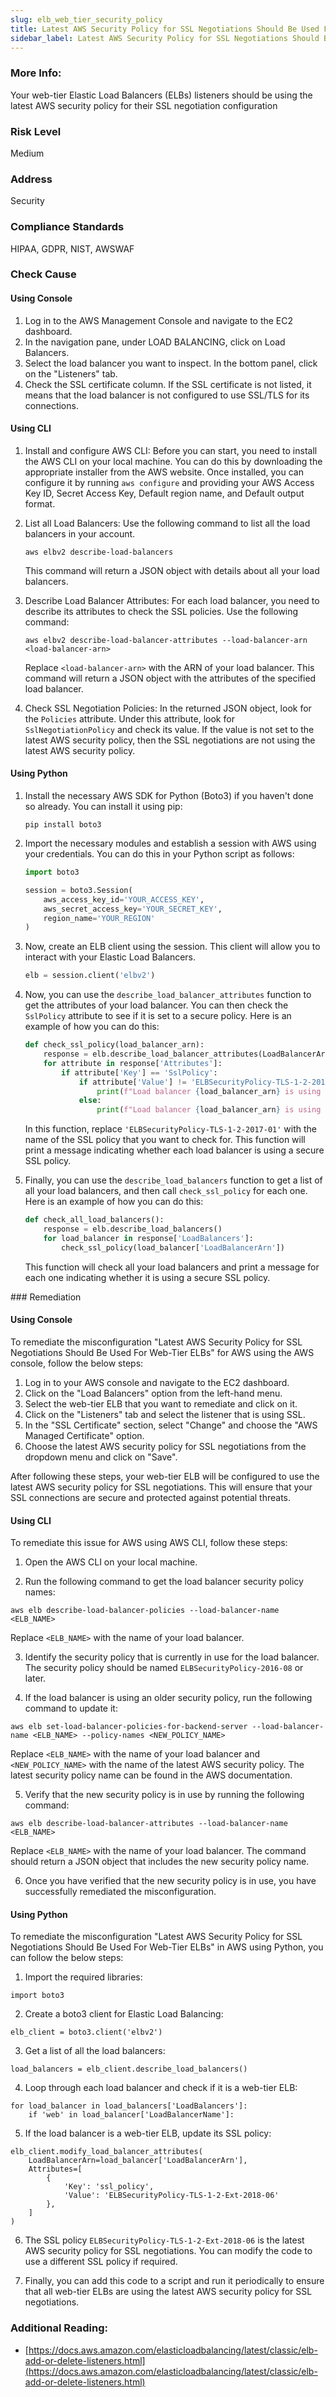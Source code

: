 ```yaml
---
slug: elb_web_tier_security_policy
title: Latest AWS Security Policy for SSL Negotiations Should Be Used For Web-Tier ELBs
sidebar_label: Latest AWS Security Policy for SSL Negotiations Should Be Used For Web-Tier ELBs
---
```


### More Info:

Your web-tier Elastic Load Balancers (ELBs) listeners should be using the latest AWS security policy for their SSL negotiation configuration

### Risk Level

Medium

### Address

Security

### Compliance Standards

HIPAA, GDPR, NIST, AWSWAF



<Tabs><Tab title='Cause'>
### Check Cause

#### Using Console

1. Log in to the AWS Management Console and navigate to the EC2 dashboard.
2. In the navigation pane, under LOAD BALANCING, click on Load Balancers.
3. Select the load balancer you want to inspect. In the bottom panel, click on the "Listeners" tab.
4. Check the SSL certificate column. If the SSL certificate is not listed, it means that the load balancer is not configured to use SSL/TLS for its connections.

#### Using CLI

1. Install and configure AWS CLI: Before you can start, you need to install the AWS CLI on your local machine. You can do this by downloading the appropriate installer from the AWS website. Once installed, you can configure it by running `aws configure` and providing your AWS Access Key ID, Secret Access Key, Default region name, and Default output format.

2. List all Load Balancers: Use the following command to list all the load balancers in your account.

   ```
   aws elbv2 describe-load-balancers
   ```

   This command will return a JSON object with details about all your load balancers.

3. Describe Load Balancer Attributes: For each load balancer, you need to describe its attributes to check the SSL policies. Use the following command:

   ```
   aws elbv2 describe-load-balancer-attributes --load-balancer-arn <load-balancer-arn>
   ```

   Replace `<load-balancer-arn>` with the ARN of your load balancer. This command will return a JSON object with the attributes of the specified load balancer.

4. Check SSL Negotiation Policies: In the returned JSON object, look for the `Policies` attribute. Under this attribute, look for `SslNegotiationPolicy` and check its value. If the value is not set to the latest AWS security policy, then the SSL negotiations are not using the latest AWS security policy.

#### Using Python

1. Install the necessary AWS SDK for Python (Boto3) if you haven't done so already. You can install it using pip:
   ```
   pip install boto3
   ```

2. Import the necessary modules and establish a session with AWS using your credentials. You can do this in your Python script as follows:
   ```python
   import boto3

   session = boto3.Session(
       aws_access_key_id='YOUR_ACCESS_KEY',
       aws_secret_access_key='YOUR_SECRET_KEY',
       region_name='YOUR_REGION'
   )
   ```

3. Now, create an ELB client using the session. This client will allow you to interact with your Elastic Load Balancers.
   ```python
   elb = session.client('elbv2')
   ```

4. Now, you can use the `describe_load_balancer_attributes` function to get the attributes of your load balancer. You can then check the `SslPolicy` attribute to see if it is set to a secure policy. Here is an example of how you can do this:
   ```python
   def check_ssl_policy(load_balancer_arn):
       response = elb.describe_load_balancer_attributes(LoadBalancerArn=load_balancer_arn)
       for attribute in response['Attributes']:
           if attribute['Key'] == 'SslPolicy':
               if attribute['Value'] != 'ELBSecurityPolicy-TLS-1-2-2017-01':
                   print(f"Load balancer {load_balancer_arn} is using an insecure SSL policy.")
               else:
                   print(f"Load balancer {load_balancer_arn} is using a secure SSL policy.")
   ```
   In this function, replace `'ELBSecurityPolicy-TLS-1-2-2017-01'` with the name of the SSL policy that you want to check for. This function will print a message indicating whether each load balancer is using a secure SSL policy.

5. Finally, you can use the `describe_load_balancers` function to get a list of all your load balancers, and then call `check_ssl_policy` for each one. Here is an example of how you can do this:
   ```python
   def check_all_load_balancers():
       response = elb.describe_load_balancers()
       for load_balancer in response['LoadBalancers']:
           check_ssl_policy(load_balancer['LoadBalancerArn'])
   ```
   This function will check all your load balancers and print a message for each one indicating whether it is using a secure SSL policy.

</Tab>


<Tab title='Remediation'>
### Remediation

#### Using Console

To remediate the misconfiguration "Latest AWS Security Policy for SSL Negotiations Should Be Used For Web-Tier ELBs" for AWS using the AWS console, follow the below steps:

1. Log in to your AWS console and navigate to the EC2 dashboard.
2. Click on the "Load Balancers" option from the left-hand menu.
3. Select the web-tier ELB that you want to remediate and click on it.
4. Click on the "Listeners" tab and select the listener that is using SSL.
5. In the "SSL Certificate" section, select "Change" and choose the "AWS Managed Certificate" option.
6. Choose the latest AWS security policy for SSL negotiations from the dropdown menu and click on "Save".

After following these steps, your web-tier ELB will be configured to use the latest AWS security policy for SSL negotiations. This will ensure that your SSL connections are secure and protected against potential threats.

#### Using CLI

To remediate this issue for AWS using AWS CLI, follow these steps:

1. Open the AWS CLI on your local machine.

2. Run the following command to get the load balancer security policy names:

```
aws elb describe-load-balancer-policies --load-balancer-name <ELB_NAME>
```

Replace `<ELB_NAME>` with the name of your load balancer.

3. Identify the security policy that is currently in use for the load balancer. The security policy should be named `ELBSecurityPolicy-2016-08` or later.

4. If the load balancer is using an older security policy, run the following command to update it:

```
aws elb set-load-balancer-policies-for-backend-server --load-balancer-name <ELB_NAME> --policy-names <NEW_POLICY_NAME>
```

Replace `<ELB_NAME>` with the name of your load balancer and `<NEW_POLICY_NAME>` with the name of the latest AWS security policy. The latest security policy name can be found in the AWS documentation.

5. Verify that the new security policy is in use by running the following command:

```
aws elb describe-load-balancer-attributes --load-balancer-name <ELB_NAME>
```

Replace `<ELB_NAME>` with the name of your load balancer. The command should return a JSON object that includes the new security policy name.

6. Once you have verified that the new security policy is in use, you have successfully remediated the misconfiguration.

#### Using Python

To remediate the misconfiguration "Latest AWS Security Policy for SSL Negotiations Should Be Used For Web-Tier ELBs" in AWS using Python, you can follow the below steps:

1. Import the required libraries:

```
import boto3
```

2. Create a boto3 client for Elastic Load Balancing:

```
elb_client = boto3.client('elbv2')
```

3. Get a list of all the load balancers:

```
load_balancers = elb_client.describe_load_balancers()
```

4. Loop through each load balancer and check if it is a web-tier ELB:

```
for load_balancer in load_balancers['LoadBalancers']:
    if 'web' in load_balancer['LoadBalancerName']:
```

5. If the load balancer is a web-tier ELB, update its SSL policy:

```
elb_client.modify_load_balancer_attributes(
    LoadBalancerArn=load_balancer['LoadBalancerArn'],
    Attributes=[
        {
            'Key': 'ssl_policy',
            'Value': 'ELBSecurityPolicy-TLS-1-2-Ext-2018-06'
        },
    ]
)
```

6. The SSL policy `ELBSecurityPolicy-TLS-1-2-Ext-2018-06` is the latest AWS security policy for SSL negotiations. You can modify the code to use a different SSL policy if required.

7. Finally, you can add this code to a script and run it periodically to ensure that all web-tier ELBs are using the latest AWS security policy for SSL negotiations.

### Additional Reading:

- [https://docs.aws.amazon.com/elasticloadbalancing/latest/classic/elb-add-or-delete-listeners.html](https://docs.aws.amazon.com/elasticloadbalancing/latest/classic/elb-add-or-delete-listeners.html) 


</Tab>
</Tabs>